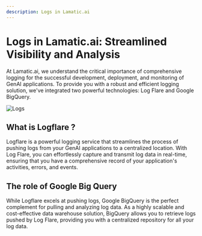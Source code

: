```yaml
---
description: Logs in Lamatic.ai
---
```


# Logs in Lamatic.ai: Streamlined Visibility and Analysis

At Lamatic.ai, we understand the critical importance of comprehensive logging for the successful development, deployment, and monitoring of GenAI applications. To provide you with a robust and efficient logging solution, we've integrated two powerful technologies: Log Flare and Google BigQuery.

![Logs](/assets/logs.png)

## What is Logflare ?

Logflare is a powerful logging service that streamlines the process of pushing logs from your GenAI applications to a centralized location. With Log Flare, you can effortlessly capture and transmit log data in real-time, ensuring that you have a comprehensive record of your application's activities, errors, and events.

## The role of Google Big Query

While Logflare excels at pushing logs, Google BigQuery is the perfect complement for pulling and analyzing log data. As a highly scalable and cost-effective data warehouse solution, BigQuery allows you to retrieve logs pushed by Log Flare, providing you with a centralized repository for all your log data.